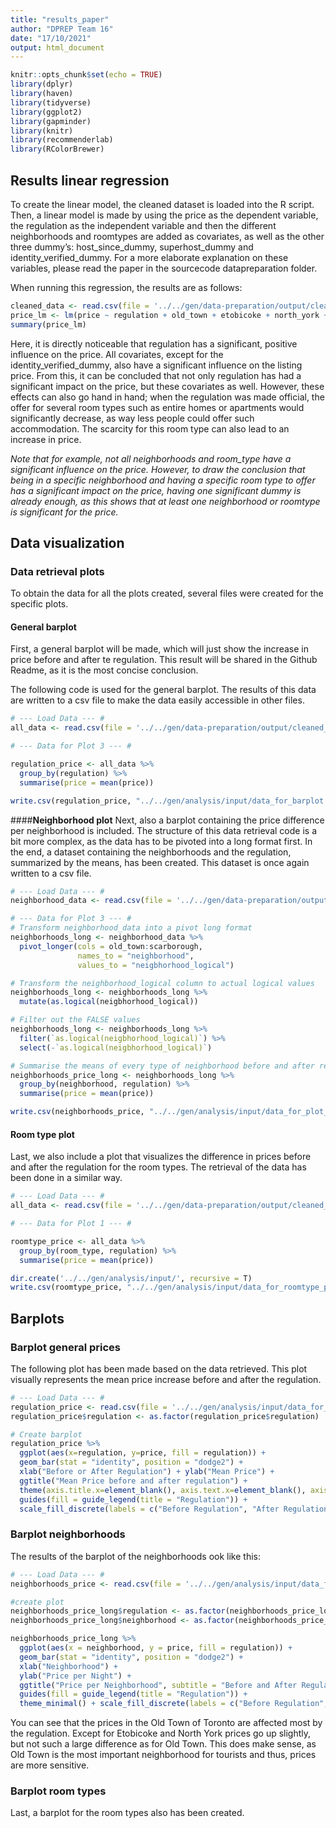 ```yaml
---
title: "results_paper"
author: "DPREP Team 16"
date: "17/10/2021"
output: html_document
---
```


```r
knitr::opts_chunk$set(echo = TRUE)
library(dplyr)
library(haven)
library(tidyverse)
library(ggplot2)
library(gapminder)
library(knitr)
library(recommenderlab)
library(RColorBrewer)
```

## **Results linear regression**

To create the linear model, the cleaned dataset is loaded into the R script. Then, a linear model is made by using the price as the dependent variable, the regulation as the independent variable and then the different neighborhoods and roomtypes are added as covariates, as well as the other three dummy's: host_since_dummy, superhost_dummy and identity_verified_dummy. For a more elaborate explanation on these variables, please read the paper in the sourcecode datapreparation folder.

When running this regression, the results are as follows: 
```r
cleaned_data <- read.csv(file = '../../gen/data-preparation/output/cleaned_data.csv')
price_lm <- lm(price ~ regulation + old_town + etobicoke + north_york + east_york + york + entire_home_apt + hotel_room + private_room + host_since_dummy + superhost_dummy + identity_verified_dummy, cleaned_data)
summary(price_lm)
```
Here, it is directly noticeable that regulation has a significant, positive influence on the price. All covariates, except for the identity_verified_dummy, also have a significant influence on the listing price. From this, it can be concluded that not only regulation has had a significant impact on the price, but these covariates as well. However, these effects can also go hand in hand; when the regulation was made official, the offer for several room types such as entire homes or apartments would significantly decrease, as way less people could offer such accommodation. The scarcity for this room type can also lead to an increase in price. 

*Note that for example, not all neighborhoods and room_type have a significant influence on the price. However, to draw the conclusion that being in a specific neighborhood and having a specific room type to offer has a significant impact on the price, having one significant dummy is already enough, as this shows that at least one neighborhood or roomtype is significant for the price.* 

## **Data visualization**
### **Data retrieval plots**
To obtain the data for all the plots created, several files were created for the specific plots. 

#### **General barplot**
First, a general barplot will be made, which will just show the increase in price before and after te regulation. This result will be shared in the Github Readme, as it is the most concise conclusion. 

The following code is used for the general barplot. The results of this data are written to a csv file to make the data easily accessible in other files.
```r
# --- Load Data --- #
all_data <- read.csv(file = '../../gen/data-preparation/output/cleaned_data.csv')

# --- Data for Plot 3 --- #

regulation_price <- all_data %>%
  group_by(regulation) %>%
  summarise(price = mean(price))

write.csv(regulation_price, "../../gen/analysis/input/data_for_barplot.csv", row.names = FALSE)
```

####**Neighborhood plot**
Next, also a barplot containing the price difference per neighborhood is included. The structure of this data retrieval code is a bit more complex, as the data has to be pivoted into a long format first. In the end, a dataset containing the neighborhoods and the regulation, summarized by the means, has been created. This dataset is once again written to a csv file. 

```r
# --- Load Data --- #
neighborhood_data <- read.csv(file = '../../gen/data-preparation/output/cleaned_data.csv')

# --- Data for Plot 3 --- #
# Transform neighborhood_data into a pivot long format
neighborhoods_long <- neighborhood_data %>% 
  pivot_longer(cols = old_town:scarborough,
               names_to = "neighborhood",
               values_to = "neigbhorhood_logical")

# Transform the neighborhood_logical column to actual logical values
neighborhoods_long <- neighborhoods_long %>%
  mutate(as.logical(neigbhorhood_logical))

# Filter out the FALSE values
neighborhoods_long <- neighborhoods_long %>% 
  filter(`as.logical(neigbhorhood_logical)`) %>% 
  select(-`as.logical(neigbhorhood_logical)`) 

# Summarise the means of every type of neighborhood before and after regulation
neighborhoods_price_long <- neighborhoods_long %>% 
  group_by(neighborhood, regulation) %>%
  summarise(price = mean(price))

write.csv(neighborhoods_price, "../../gen/analysis/input/data_for_plot_neighborhoods.csv", row.names = FALSE)
```
#### **Room type plot**
Last, we also include a plot that visualizes the difference in prices before and after the regulation for the room types. The retrieval of the data has been done in a similar way. 

```r
# --- Load Data --- #
all_data <- read.csv(file = '../../gen/data-preparation/output/cleaned_data.csv')

# --- Data for Plot 1 --- #

roomtype_price <- all_data %>%
  group_by(room_type, regulation) %>%
  summarise(price = mean(price))

dir.create('../../gen/analysis/input/', recursive = T)
write.csv(roomtype_price, "../../gen/analysis/input/data_for_roomtype_plot.csv", row.names = FALSE)
```


## **Barplots**
### **Barplot general prices**
The following plot has been made based on the data retrieved. This plot visually represents the mean price increase before and after the regulation. 

```r
# --- Load Data --- #
regulation_price <- read.csv(file = '../../gen/analysis/input/data_for_barplot.csv')
regulation_price$regulation <- as.factor(regulation_price$regulation)

# Create barplot 
regulation_price %>% 
  ggplot(aes(x=regulation, y=price, fill = regulation)) +
  geom_bar(stat = "identity", position = "dodge2") + 
  xlab("Before or After Regulation") + ylab("Mean Price") + 
  ggtitle("Mean Price before and after regulation") + 
  theme(axis.title.x=element_blank(), axis.text.x=element_blank(), axis.ticks.x=element_blank()) + 
  guides(fill = guide_legend(title = "Regulation")) + 
  scale_fill_discrete(labels = c("Before Regulation", "After Regulation")) + geom_col()
```
### **Barplot neighborhoods**
The results of the barplot of the neighborhoods ook like this:
```r
# --- Load Data --- #
neighborhoods_price <- read.csv(file = '../../gen/analysis/input/data_for_plot_neighborhoods.csv')

#create plot
neighborhoods_price_long$regulation <- as.factor(neighborhoods_price_long$regulation)
neighborhoods_price_long$neighborhood <- as.factor(neighborhoods_price_long$neighborhood)

neighborhoods_price_long %>% 
  ggplot(aes(x = neighborhood, y = price, fill = regulation)) +
  geom_bar(stat = "identity", position = "dodge2") +
  xlab("Neighborhood") +
  ylab("Price per Night") +
  ggtitle("Price per Neighborhood", subtitle = "Before and After Regulation") +
  guides(fill = guide_legend(title = "Regulation")) +
  theme_minimal() + scale_fill_discrete(labels = c("Before Regulation", "After Regulation"))
```
You can see that the prices in the Old Town of Toronto are affected most by the regulation. Except for Etobicoke and North York prices go up slightly, but not such a large difference as for Old Town. This does make sense, as Old Town is the most important neighborhood for tourists and thus, prices are more sensitive. 

### **Barplot room types**
Last, a barplot for the room types also has been created. 
